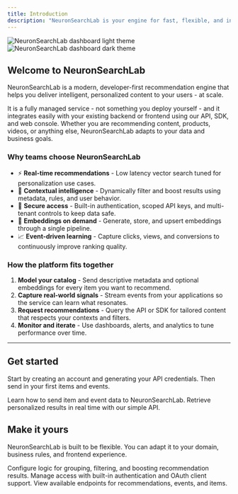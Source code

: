 ```yaml
---
title: Introduction
description: "NeuronSearchLab is your engine for fast, flexible, and intelligent recommendations."
---
```


<img
  className="block dark:hidden rounded-md"
  src="/images/Dashboard-NeuronSearchLab-04-23-2025_07_23_PM.png"
  alt="NeuronSearchLab dashboard light theme"
/>
<img
  className="hidden dark:block rounded-md"
  src="/images/Dashboard-NeuronSearchLab-04-23-2025_07_23_PM.png"
  alt="NeuronSearchLab dashboard dark theme"
/>

## Welcome to NeuronSearchLab

NeuronSearchLab is a modern, developer-first recommendation engine that helps you deliver intelligent, personalized content to your users - at scale.

It is a fully managed service - not something you deploy yourself - and it integrates easily with your existing backend or frontend using our API, SDK, and web console. Whether you are recommending content, products, videos, or anything else, NeuronSearchLab adapts to your data and business goals.

### Why teams choose NeuronSearchLab

- ⚡ **Real-time recommendations** - Low latency vector search tuned for personalization use cases.
- 🧠 **Contextual intelligence** - Dynamically filter and boost results using metadata, rules, and user behavior.
- 🔐 **Secure access** - Built-in authentication, scoped API keys, and multi-tenant controls to keep data safe.
- 🔄 **Embeddings on demand** - Generate, store, and upsert embeddings through a single pipeline.
- 📈 **Event-driven learning** - Capture clicks, views, and conversions to continuously improve ranking quality.

### How the platform fits together

1. **Model your catalog** - Send descriptive metadata and optional embeddings for every item you want to recommend.
2. **Capture real-world signals** - Stream events from your applications so the service can learn what resonates.
3. **Request recommendations** - Query the API or SDK for tailored content that respects your contexts and filters.
4. **Monitor and iterate** - Use dashboards, alerts, and analytics to tune performance over time.

---

## Get started

Start by creating an account and generating your API credentials. Then send in your first items and events.

<CardGroup cols={2}>
  <Card
    title="Connect Your Data"
    icon="database"
    href="/connect-your-data"
  >
    Learn how to send item and event data to NeuronSearchLab.
  </Card>
  <Card
    title="Generate Recommendations"
    icon="sparkles"
    href="/generate-recommendations"
  >
    Retrieve personalized results in real time with our simple API.
  </Card>
</CardGroup>

## Make it yours

NeuronSearchLab is built to be flexible. You can adapt it to your domain, business rules, and frontend experience.

<CardGroup cols={2}>
  <Card
    title="Customize Contexts"
    icon="sliders"
    href="/contexts"
  >
    Configure logic for grouping, filtering, and boosting recommendation results.
  </Card>
  <Card
    title="Secure Your Endpoints"
    icon="shield"
    href="/authentication"
  >
    Manage access with built-in authentication and OAuth client support.
  </Card>
  <Card
    title="API Reference"
    icon="book"
    href="/api-reference/introduction"
  >
    View available endpoints for recommendations, events, and items.
  </Card>
</CardGroup>
